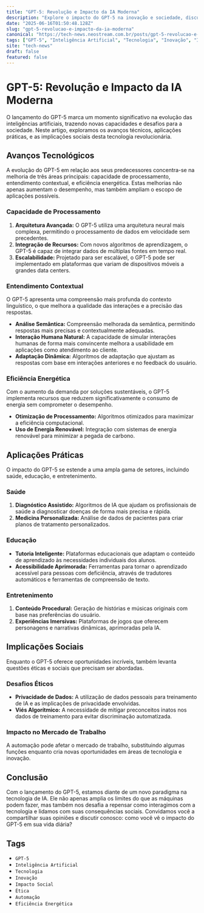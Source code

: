 ```yaml
---
title: "GPT-5: Revolução e Impacto da IA Moderna"
description: "Explore o impacto do GPT-5 na inovação e sociedade, discutindo avanços e desafios da IA no mundo moderno."
date: "2025-06-16T01:50:48.128Z"
slug: "gpt-5-revolucao-e-impacto-da-ia-moderna"
canonical: "https://tech-news.neostream.com.br/posts/gpt-5-revolucao-e-impacto-da-ia-moderna"
tags: ["GPT-5", "Inteligência Artificial", "Tecnologia", "Inovação", "Impacto Social", "Ética", "Automação", "Eficiência Energética"]
site: "tech-news"
draft: false
featured: false
---
```


# GPT-5: Revolução e Impacto da IA Moderna

O lançamento do GPT-5 marca um momento significativo na evolução das inteligências artificiais, trazendo novas capacidades e desafios para a sociedade. Neste artigo, exploramos os avanços técnicos, aplicações práticas, e as implicações sociais desta tecnologia revolucionária.

## Avanços Tecnológicos

A evolução do GPT-5 em relação aos seus predecessores concentra-se na melhoria de três áreas principais: capacidade de processamento, entendimento contextual, e eficiência energética. Estas melhorias não apenas aumentam o desempenho, mas também ampliam o escopo de aplicações possíveis.

### Capacidade de Processamento

1. **Arquitetura Avançada:** O GPT-5 utiliza uma arquitetura neural mais complexa, permitindo o processamento de dados em velocidade sem precedentes.
2. **Integração de Recursos:** Com novos algoritmos de aprendizagem, o GPT-5 é capaz de integrar dados de múltiplas fontes em tempo real.
3. **Escalabilidade:** Projetado para ser escalável, o GPT-5 pode ser implementado em plataformas que variam de dispositivos móveis a grandes data centers.

### Entendimento Contextual

O GPT-5 apresenta uma compreensão mais profunda do contexto linguístico, o que melhora a qualidade das interações e a precisão das respostas.

- **Análise Semântica:** Compreensão melhorada da semântica, permitindo respostas mais precisas e contextualmente adequadas.
- **Interação Humana Natural:** A capacidade de simular interações humanas de forma mais convincente melhora a usabilidade em aplicações como atendimento ao cliente.
- **Adaptação Dinâmica:** Algoritmos de adaptação que ajustam as respostas com base em interações anteriores e no feedback do usuário.

### Eficiência Energética

Com o aumento da demanda por soluções sustentáveis, o GPT-5 implementa recursos que reduzem significativamente o consumo de energia sem comprometer o desempenho.

- **Otimização de Processamento:** Algoritmos otimizados para maximizar a eficiência computacional.
- **Uso de Energia Renovável:** Integração com sistemas de energia renovável para minimizar a pegada de carbono.

## Aplicações Práticas

O impacto do GPT-5 se estende a uma ampla gama de setores, incluindo saúde, educação, e entretenimento.

### Saúde

1. **Diagnóstico Assistido:** Algoritmos de IA que ajudam os profissionais de saúde a diagnosticar doenças de forma mais precisa e rápida.
2. **Medicina Personalizada:** Análise de dados de pacientes para criar planos de tratamento personalizados.

### Educação

- **Tutoria Inteligente:** Plataformas educacionais que adaptam o conteúdo de aprendizado às necessidades individuais dos alunos.
- **Acessibilidade Aprimorada:** Ferramentas para tornar o aprendizado acessível para pessoas com deficiência, através de tradutores automáticos e ferramentas de compreensão de texto.

### Entretenimento

1. **Conteúdo Procedural:** Geração de histórias e músicas originais com base nas preferências do usuário.
2. **Experiências Imersivas:** Plataformas de jogos que oferecem personagens e narrativas dinâmicas, aprimoradas pela IA.

## Implicações Sociais

Enquanto o GPT-5 oferece oportunidades incríveis, também levanta questões éticas e sociais que precisam ser abordadas.

### Desafios Éticos

- **Privacidade de Dados:** A utilização de dados pessoais para treinamento de IA e as implicações de privacidade envolvidas.
- **Viés Algorítmico:** A necessidade de mitigar preconceitos inatos nos dados de treinamento para evitar discriminação automatizada.

### Impacto no Mercado de Trabalho

A automação pode afetar o mercado de trabalho, substituindo algumas funções enquanto cria novas oportunidades em áreas de tecnologia e inovação.

## Conclusão

Com o lançamento do GPT-5, estamos diante de um novo paradigma na tecnologia de IA. Ele não apenas amplia os limites do que as máquinas podem fazer, mas também nos desafia a repensar como interagimos com a tecnologia e lidamos com suas consequências sociais. Convidamos você a compartilhar suas opiniões e discutir conosco: como você vê o impacto do GPT-5 em sua vida diária?

## Tags

- `GPT-5`
- `Inteligência Artificial`
- `Tecnologia`
- `Inovação`
- `Impacto Social`
- `Ética`
- `Automação`
- `Eficiência Energética`
